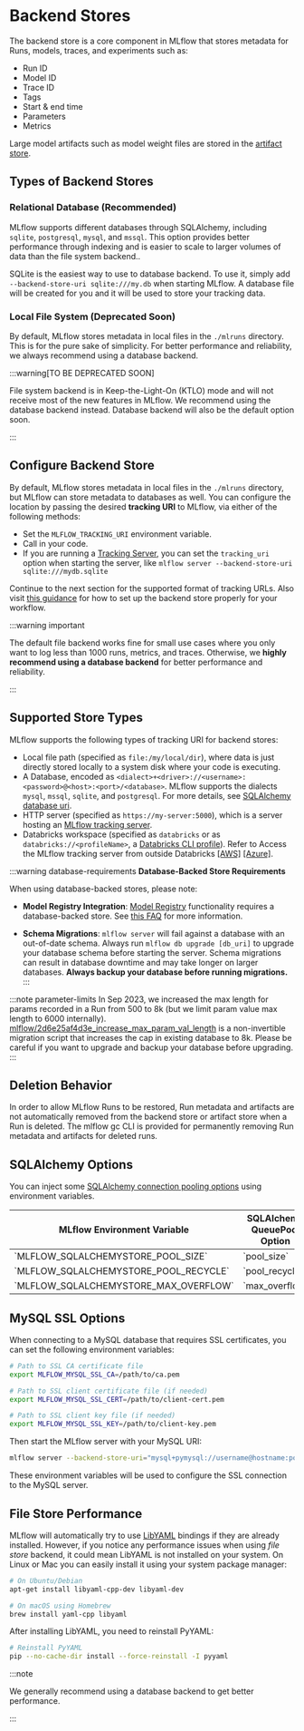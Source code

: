 
# Backend Stores

The backend store is a core component in MLflow that stores metadata for
Runs, models, traces, and experiments such as:

- Run ID
- Model ID
- Trace ID
- Tags
- Start & end time
- Parameters
- Metrics

Large model artifacts such as model weight files are stored in the [artifact store](/self-hosting/architecture/artifact-store).

## Types of Backend Stores

### Relational Database (**Recommended**)

MLflow supports different databases through SQLAlchemy, including `sqlite`, `postgresql`, `mysql`, and `mssql`. This option provides better performance through indexing and is easier to scale to larger volumes of data than the file system backend..

SQLite is the easiest way to use to database backend. To use it, simply add `--backend-store-uri sqlite:///my.db` when starting MLflow. A database file will be created for you and it will be used to store your tracking data.

### Local File System (**Deprecated Soon**)

By default, MLflow stores metadata in local files in the `./mlruns` directory. This is for the pure sake of simplicity.
For better performance and reliability, we always recommend using a database backend.

:::warning[TO BE DEPRECATED SOON]

File system backend is in Keep-the-Light-On (KTLO) mode and will not receive most of the new features in MLflow.
We recommend using the database backend instead. Database backend will also be the default option soon.

:::

## Configure Backend Store

By default, MLflow stores metadata in local files in the `./mlruns` directory, but MLflow can store metadata to databases as well.
You can configure the location by passing the desired **tracking URI** to MLflow, via either of the following methods:

- Set the `MLFLOW_TRACKING_URI` environment variable.
- Call <APILink fn="mlflow.set_tracking_uri" /> in your code.
- If you are running a [Tracking Server](/self-hosting/architecture/tracking-server), you can set the `tracking_uri` option when starting the server, like `mlflow server --backend-store-uri sqlite:///mydb.sqlite`

Continue to the next section for the supported format of tracking URLs.
Also visit [this guidance](/self-hosting/architecture/tracking-server) for how to set up the backend store properly for your workflow.

:::warning important

The default file backend works fine for small use cases where you only want to log less than 1000 runs, metrics, and traces. Otherwise, we **highly recommend using a database backend** for better performance and reliability.

:::

## Supported Store Types

MLflow supports the following types of tracking URI for backend stores:

- Local file path (specified as `file:/my/local/dir`), where data is just directly stored locally to a system disk where your code is executing.
- A Database, encoded as `<dialect>+<driver>://<username>:<password>@<host>:<port>/<database>`. MLflow supports the dialects `mysql`, `mssql`, `sqlite`, and `postgresql`. For more details, see [SQLAlchemy database uri](https://docs.sqlalchemy.org/en/latest/core/engines.html#database-urls).
- HTTP server (specified as `https://my-server:5000`), which is a server hosting an [MLflow tracking server](/self-hosting/architecture/tracking-server).
- Databricks workspace (specified as `databricks` or as `databricks://<profileName>`, a [Databricks CLI profile](https://github.com/databricks/databricks-cli#installation)).
  Refer to Access the MLflow tracking server from outside Databricks [[AWS]](http://docs.databricks.com/applications/mlflow/access-hosted-tracking-server.html)
  [[Azure]](http://docs.microsoft.com/azure/databricks/applications/mlflow/access-hosted-tracking-server).

:::warning database-requirements
**Database-Backed Store Requirements**

When using database-backed stores, please note:

- **Model Registry Integration**: [Model Registry](/ml/model-registry) functionality requires a database-backed store. See [this FAQ](/ml/tracking#tracking-with-model-registry) for more information.

- **Schema Migrations**: `mlflow server` will fail against a database with an out-of-date schema. Always run `mlflow db upgrade [db_uri]` to upgrade your database schema before starting the server. Schema migrations can result in database downtime and may take longer on larger databases. **Always backup your database before running migrations.**
  :::

:::note parameter-limits
In Sep 2023, we increased the max length for params recorded in a Run from 500 to 8k (but we limit param value max length to 6000 internally).
[mlflow/2d6e25af4d3e_increase_max_param_val_length](https://github.com/mlflow/mlflow/blob/master/mlflow/store/db_migrations/versions/2d6e25af4d3e_increase_max_param_val_length.py)
is a non-invertible migration script that increases the cap in existing database to 8k. Please be careful if you want to upgrade and backup your database before upgrading.
:::

## Deletion Behavior

In order to allow MLflow Runs to be restored, Run metadata and artifacts are not automatically removed
from the backend store or artifact store when a Run is deleted. The <APILink fn="mlflow.server.cli" hash="mlflow-gc">mlflow gc</APILink> CLI is provided
for permanently removing Run metadata and artifacts for deleted runs.

## SQLAlchemy Options

You can inject some [SQLAlchemy connection pooling options](https://docs.sqlalchemy.org/en/latest/core/pooling.html) using environment variables.

<Table>
  <thead>
    <tr>
      <th>MLflow Environment Variable</th>
      <th>SQLAlchemy QueuePool Option</th>
    </tr>
  </thead>
  <tbody>
    <tr>
      <td>`MLFLOW_SQLALCHEMYSTORE_POOL_SIZE`</td>
      <td>`pool_size`</td>
    </tr>
    <tr>
      <td>`MLFLOW_SQLALCHEMYSTORE_POOL_RECYCLE`</td>
      <td>`pool_recycle`</td>
    </tr>
    <tr>
      <td>`MLFLOW_SQLALCHEMYSTORE_MAX_OVERFLOW`</td>
      <td>`max_overflow`</td>
    </tr>
  </tbody>
</Table>

## MySQL SSL Options

When connecting to a MySQL database that requires SSL certificates, you can set the following environment variables:

```bash
# Path to SSL CA certificate file
export MLFLOW_MYSQL_SSL_CA=/path/to/ca.pem

# Path to SSL client certificate file (if needed)
export MLFLOW_MYSQL_SSL_CERT=/path/to/client-cert.pem

# Path to SSL client key file (if needed)
export MLFLOW_MYSQL_SSL_KEY=/path/to/client-key.pem
```

Then start the MLflow server with your MySQL URI:

```bash
mlflow server --backend-store-uri="mysql+pymysql://username@hostname:port/database" --default-artifact-root=s3://your-bucket --host=0.0.0.0 --port=5000
```

These environment variables will be used to configure the SSL connection to the MySQL server.

## File Store Performance

MLflow will automatically try to use [LibYAML](https://pyyaml.org/wiki/LibYAML) bindings if they are already installed.
However, if you notice any performance issues when using _file store_ backend, it could mean LibYAML is not installed on your system.
On Linux or Mac you can easily install it using your system package manager:

```bash
# On Ubuntu/Debian
apt-get install libyaml-cpp-dev libyaml-dev

# On macOS using Homebrew
brew install yaml-cpp libyaml
```

After installing LibYAML, you need to reinstall PyYAML:

```bash
# Reinstall PyYAML
pip --no-cache-dir install --force-reinstall -I pyyaml
```

:::note

We generally recommend using a database backend to get better performance.

:::
